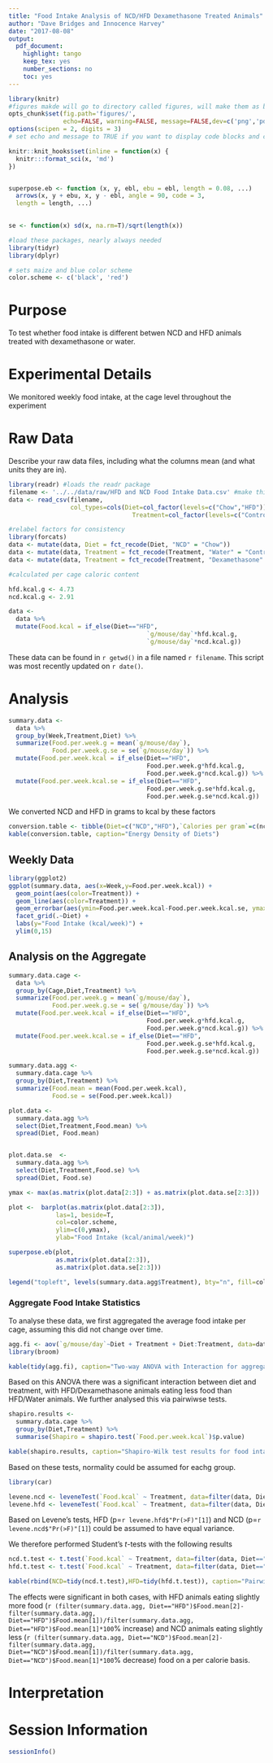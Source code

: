 ```yaml
---
title: "Food Intake Analysis of NCD/HFD Dexamethasone Treated Animals"
author: "Dave Bridges and Innocence Harvey"
date: "2017-08-08"
output:
  pdf_document:
    highlight: tango
    keep_tex: yes
    number_sections: no
    toc: yes
---
```


```r
library(knitr)
#figures makde will go to directory called figures, will make them as both png and pdf files 
opts_chunk$set(fig.path='figures/',
               echo=FALSE, warning=FALSE, message=FALSE,dev=c('png','pdf'))
options(scipen = 2, digits = 3)
# set echo and message to TRUE if you want to display code blocks and code output respectively

knitr::knit_hooks$set(inline = function(x) {
  knitr:::format_sci(x, 'md')
})


superpose.eb <- function (x, y, ebl, ebu = ebl, length = 0.08, ...)
  arrows(x, y + ebu, x, y - ebl, angle = 90, code = 3,
  length = length, ...)

  
se <- function(x) sd(x, na.rm=T)/sqrt(length(x))

#load these packages, nearly always needed
library(tidyr)
library(dplyr)

# sets maize and blue color scheme
color.scheme <- c('black', 'red')
```

# Purpose

To test whether food intake is different betwen NCD and HFD animals treated with dexamethasone or water.

# Experimental Details

We monitored weekly food intake, at the cage level throughout the experiment

# Raw Data

Describe your raw data files, including what the columns mean (and what units they are in).

```r
library(readr) #loads the readr package
filename <- '../../data/raw/HFD and NCD Food Intake Data.csv' #make this a separate line, you can use any variable you want
data <- read_csv(filename,
                 col_types=cols(Diet=col_factor(levels=c("Chow","HFD")),
                                  Treatment=col_factor(levels=c("Control","Dex"))))

#relabel factors for consistency
library(forcats)
data <- mutate(data, Diet = fct_recode(Diet, "NCD" = "Chow"))
data <- mutate(data, Treatment = fct_recode(Treatment, "Water" = "Control"))
data <- mutate(data, Treatment = fct_recode(Treatment, "Dexamethasone" = "Dex"))

#calculated per cage caloric content

hfd.kcal.g <- 4.73
ncd.kcal.g <- 2.91

data <- 
  data %>%
  mutate(Food.kcal = if_else(Diet=="HFD",
                                      `g/mouse/day`*hfd.kcal.g,
                                      `g/mouse/day`*ncd.kcal.g))
```

These data can be found in `r getwd()` in a file named `r filename`.  This script was most recently updated on `r date()`.

# Analysis

```r

summary.data <-
  data %>%
  group_by(Week,Treatment,Diet) %>%
  summarize(Food.per.week.g = mean(`g/mouse/day`),
            Food.per.week.g.se = se(`g/mouse/day`)) %>%
  mutate(Food.per.week.kcal = if_else(Diet=="HFD",
                                      Food.per.week.g*hfd.kcal.g,
                                      Food.per.week.g*ncd.kcal.g)) %>% 
  mutate(Food.per.week.kcal.se = if_else(Diet=="HFD",
                                      Food.per.week.g.se*hfd.kcal.g,
                                      Food.per.week.g.se*ncd.kcal.g))
```

We converted NCD and HFD in grams to kcal by these factors

```r
conversion.table <- tibble(Diet=c("NCD","HFD"),`Calories per gram`=c(ncd.kcal.g,hfd.kcal.g))
kable(conversion.table, caption="Energy Density of Diets")
```

## Weekly Data

```r
library(ggplot2)
ggplot(summary.data, aes(x=Week,y=Food.per.week.kcal)) +
  geom_point(aes(color=Treatment)) +
  geom_line(aes(color=Treatment)) +
  geom_errorbar(aes(ymin=Food.per.week.kcal-Food.per.week.kcal.se, ymax=Food.per.week.kcal+Food.per.week.kcal.se ,color=Treatment)) +
  facet_grid(.~Diet) + 
  labs(y="Food Intake (kcal/week)") +
  ylim(0,15)
```

## Analysis on the Aggregate

```r
summary.data.cage <-
  data %>%
  group_by(Cage,Diet,Treatment) %>%
  summarize(Food.per.week.g = mean(`g/mouse/day`),
            Food.per.week.g.se = se(`g/mouse/day`)) %>%
  mutate(Food.per.week.kcal = if_else(Diet=="HFD",
                                      Food.per.week.g*hfd.kcal.g,
                                      Food.per.week.g*ncd.kcal.g)) %>% 
  mutate(Food.per.week.kcal.se = if_else(Diet=="HFD",
                                      Food.per.week.g.se*hfd.kcal.g,
                                      Food.per.week.g.se*ncd.kcal.g))

summary.data.agg <-
  summary.data.cage %>%
  group_by(Diet,Treatment) %>%
  summarize(Food.mean = mean(Food.per.week.kcal),
            Food.se = se(Food.per.week.kcal))

plot.data <- 
  summary.data.agg %>%
  select(Diet,Treatment,Food.mean) %>%
  spread(Diet, Food.mean)


plot.data.se  <- 
  summary.data.agg %>%
  select(Diet,Treatment,Food.se) %>%
  spread(Diet, Food.se)

ymax <- max(as.matrix(plot.data[2:3]) + as.matrix(plot.data.se[2:3]))

plot <-  barplot(as.matrix(plot.data[2:3]),
             las=1, beside=T,
             col=color.scheme,
             ylim=c(0,ymax),
             ylab="Food Intake (kcal/animal/week)")

superpose.eb(plot,
             as.matrix(plot.data[2:3]),
             as.matrix(plot.data.se[2:3]))

legend("topleft", levels(summary.data.agg$Treatment), bty="n", fill=color.scheme)
```

### Aggregate Food Intake Statistics

To analyse these data, we first aggregated the average food intake per cage, assuming this did not change over time.

```r
agg.fi <- aov(`g/mouse/day`~Diet + Treatment + Diet:Treatment, data=data)
library(broom)

kable(tidy(agg.fi), caption="Two-way ANOVA with Interaction for aggregated food intake.")
```

Based on this ANOVA there was a significant interaction between diet and treatment, with HFD/Dexamethasone animals eating less food than HFD/Water animals.  We further analysed this via pairwiwse tests.

```r
shapiro.results <-
  summary.data.cage %>%
  group_by(Diet,Treatment) %>%
  summarise(Shapiro = shapiro.test(`Food.per.week.kcal`)$p.value)

kable(shapiro.results, caption="Shapiro-Wilk test results for food intake groups")
```

Based on these tests, normality could be assumed for eachg group.

```r
library(car)

levene.ncd <- leveneTest(`Food.kcal` ~ Treatment, data=filter(data, Diet=="NCD"))
levene.hfd <- leveneTest(`Food.kcal` ~ Treatment, data=filter(data, Diet=="HFD"))
```
Based on Levene's tests, HFD (p=`r levene.hfd$"Pr(>F)"[1]`) and NCD (p=`r levene.ncd$"Pr(>F)"[1]`) could be assumed to have equal variance.

We therefore performed Student's *t*-tests with the following results

```r
ncd.t.test <- t.test(`Food.kcal` ~ Treatment, data=filter(data, Diet=="NCD"), var.equal=T)
hfd.t.test <- t.test(`Food.kcal` ~ Treatment, data=filter(data, Diet=="HFD"), var.equal=T)

kable(rbind(NCD=tidy(ncd.t.test),HFD=tidy(hfd.t.test)), caption="Pairwise Student's t-test for the effects of dexamethasone on food intake")
```

The effects were significant in both cases, with HFD animals eating slightly more food (`r (filter(summary.data.agg, Diet=="HFD")$Food.mean[2]-filter(summary.data.agg, Diet=="HFD")$Food.mean[1])/filter(summary.data.agg, Diet=="HFD")$Food.mean[1]*100`% increase) and NCD animals eating slightly less (`r (filter(summary.data.agg, Diet=="NCD")$Food.mean[2]-filter(summary.data.agg, Diet=="NCD")$Food.mean[1])/filter(summary.data.agg, Diet=="NCD")$Food.mean[1]*100`% decrease) food on a per calorie basis.

# Interpretation



# Session Information

```r
sessionInfo()
```